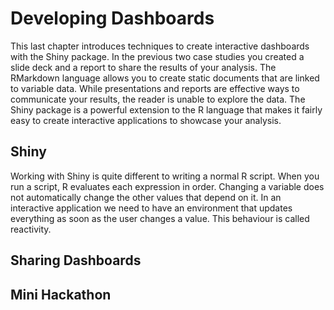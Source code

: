 # Developing Dashboards {#dashboards}

This last chapter introduces techniques to create interactive dashboards with the Shiny package. In the previous two case studies you created a slide deck and a report to share the results of your analysis. The RMarkdown language allows you to create static documents that are linked to variable data. While presentations and reports are effective ways to communicate your results, the reader is unable to explore the data. The Shiny package is a powerful extension to the R language that makes it fairly easy to create interactive applications to showcase your analysis.

## Shiny
Working with Shiny is quite different to writing a normal R script. When you run a script, R evaluates each expression in order. Changing a variable does not automatically change the other values that depend on it. In an interactive application we need to have an environment that updates everything as soon as the user changes a value. This behaviour is called reactivity.

## 

## Sharing Dashboards

## Mini Hackathon

